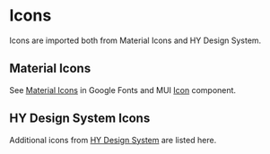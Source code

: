 
<Meta title="Icons" />

# Icons

Icons are imported both from Material Icons and HY Design System.

## Material Icons

See [Material Icons](https://fonts.google.com/icons?icon.style=Filled&icon.set=Material+Icons) in Google Fonts
and MUI [Icon](https://mui.com/material-ui/icons/) component.

<IconGallery>
  <IconItem name="AccountCircle">
    <AccountCircle />
  </IconItem>
  <IconItem name="ArrowDropDown">
    <ArrowDropDown />
  </IconItem>
  <IconItem name="Delete">
    <Delete />
  </IconItem>
  <IconItem name="Event">
    <Event />
  </IconItem>
  <IconItem name="Language">
    <Language />
  </IconItem>
</IconGallery>

## HY Design System Icons

Additional icons from
[HY Design System](https://version.helsinki.fi/julkiset-sivut/design-system-lib/-/tree/development/src/components/icon)
are listed here.

<IconGallery>
  <IconItem name="CaretDown">
    <CaretDown />
  </IconItem>
  <IconItem name="ExternalLink">
    <ExternalLink />
  </IconItem>
  <IconItem name="Replay">
    <Replay />
  </IconItem>
  <IconItem name="SlimHamburgerMenu">
    <SlimHamburgerMenu />
  </IconItem>
</IconGallery>

